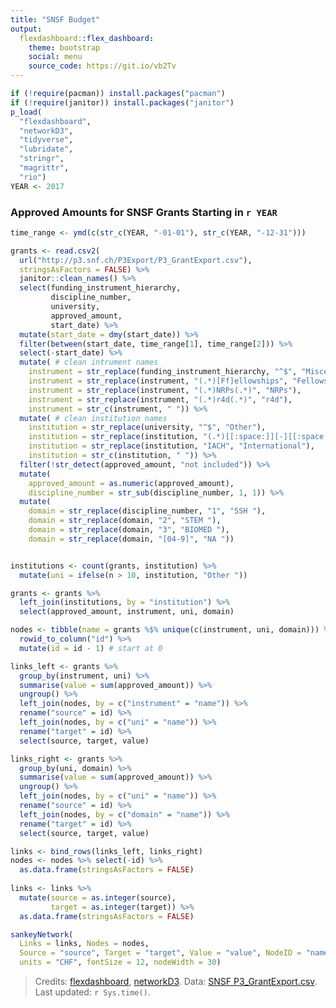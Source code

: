 ```yaml
---
title: "SNSF Budget"
output: 
  flexdashboard::flex_dashboard:
    theme: bootstrap
    social: menu
    source_code: https://git.io/vb2Tv
---
```


```r
if (!require(pacman)) install.packages("pacman")
if (!require(janitor)) install.packages("janitor")
p_load(
  "flexdashboard", 
  "networkD3",
  "tidyverse", 
  "lubridate", 
  "stringr", 
  "magrittr", 
  "rio")
YEAR <- 2017
```

### Approved Amounts for SNSF Grants Starting in `r YEAR`

```r
time_range <- ymd(c(str_c(YEAR, "-01-01"), str_c(YEAR, "-12-31")))

grants <- read.csv2(
  url("http://p3.snf.ch/P3Export/P3_GrantExport.csv"),
  stringsAsFactors = FALSE) %>% 
  janitor::clean_names() %>%
  select(funding_instrument_hierarchy,
         discipline_number,
         university,
         approved_amount, 
         start_date) %>%
  mutate(start_date = dmy(start_date)) %>%  
  filter(between(start_date, time_range[1], time_range[2])) %>%
  select(-start_date) %>%
  mutate( # clean intrument names
    instrument = str_replace(funding_instrument_hierarchy, "^$", "Miscellaneous"),
    instrument = str_replace(instrument, "(.*)[Ff]ellowships", "Fellowships"),
    instrument = str_replace(instrument, "(.*)NRPs(.*)", "NRPs"),
    instrument = str_replace(instrument, "(.*)r4d(.*)", "r4d"),
    instrument = str_c(instrument, " ")) %>%
  mutate( # clean institution names
    institution = str_replace(university, "^$", "Other"),
    institution = str_replace(institution, "(.*)[[:space:]][-][[:space:]]", ""),
    institution = str_replace(institution, "IACH", "International"),
    institution = str_c(institution, " ")) %>%
  filter(!str_detect(approved_amount, "not included")) %>%
  mutate(
    approved_amount = as.numeric(approved_amount),
    discipline_number = str_sub(discipline_number, 1, 1)) %>%
  mutate(
    domain = str_replace(discipline_number, "1", "SSH "),
    domain = str_replace(domain, "2", "STEM "),
    domain = str_replace(domain, "3", "BIOMED "),
    domain = str_replace(domain, "[04-9]", "NA "))


institutions <- count(grants, institution) %>%
  mutate(uni = ifelse(n > 10, institution, "Other "))

grants <- grants %>%
  left_join(institutions, by = "institution") %>%
  select(approved_amount, instrument, uni, domain)

nodes <- tibble(name = grants %$% unique(c(instrument, uni, domain))) %>%
  rowid_to_column("id") %>%
  mutate(id = id - 1) # start at 0

links_left <- grants %>%
  group_by(instrument, uni) %>%
  summarise(value = sum(approved_amount)) %>%
  ungroup() %>%
  left_join(nodes, by = c("instrument" = "name")) %>%
  rename("source" = id) %>%
  left_join(nodes, by = c("uni" = "name")) %>%
  rename("target" = id) %>%
  select(source, target, value)

links_right <- grants %>%
  group_by(uni, domain) %>%
  summarise(value = sum(approved_amount)) %>%
  ungroup() %>%
  left_join(nodes, by = c("uni" = "name")) %>%
  rename("source" = id) %>%
  left_join(nodes, by = c("domain" = "name")) %>%
  rename("target" = id) %>%
  select(source, target, value)

links <- bind_rows(links_left, links_right)
nodes <- nodes %>% select(-id) %>%
  as.data.frame(stringsAsFactors = FALSE)
  
links <- links %>%
  mutate(source = as.integer(source),
         target = as.integer(target)) %>%
  as.data.frame(stringsAsFactors = FALSE)

sankeyNetwork(
  Links = links, Nodes = nodes, 
  Source = "source", Target = "target", Value = "value", NodeID = "name",
  units = "CHF", fontSize = 12, nodeWidth = 30)

```

> Credits: [flexdashboard](https://github.com/rstudio/flexdashboard), [networkD3](https://christophergandrud.github.io/networkD3/). Data: [SNSF P3_GrantExport.csv](http://p3.snf.ch/Pages/DataAndDocumentation.aspx). Last updated: `r Sys.time()`.

